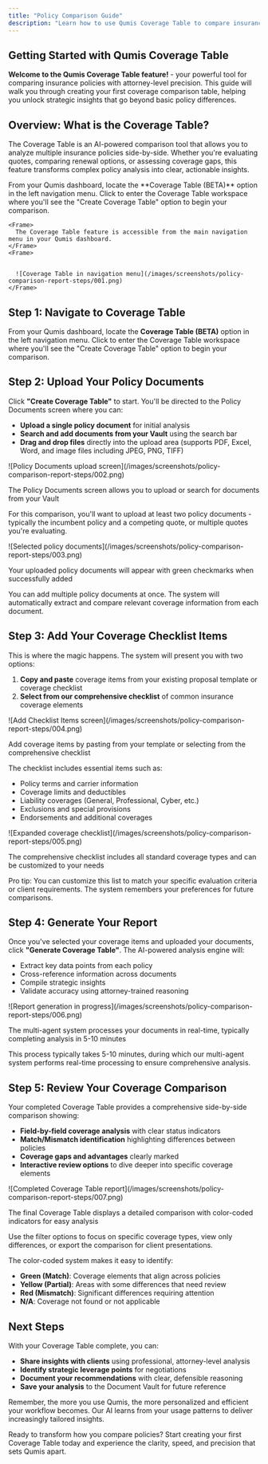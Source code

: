 ```yaml
---
title: "Policy Comparison Guide"
description: "Learn how to use Qumis Coverage Table to compare insurance policies side-by-side with AI-powered analysis. Create comprehensive coverage comparisons in minutes."
---
```


## Getting Started with Qumis Coverage Table

**Welcome to the Qumis Coverage Table feature!** - your powerful tool for comparing insurance policies with attorney-level precision. This guide will walk you through creating your first coverage comparison table, helping you unlock strategic insights that go beyond basic policy differences.

## Overview: What is the Coverage Table?

The Coverage Table is an AI-powered comparison tool that allows you to analyze multiple insurance policies side-by-side. Whether you're evaluating quotes, comparing renewal options, or assessing coverage gaps, this feature transforms complex policy analysis into clear, actionable insights.

<Steps>
  <Step title="Navigate to Coverage Table">
    From your Qumis dashboard, locate the **Coverage Table (BETA)** option in the left navigation menu. Click to enter the Coverage Table workspace where you'll see the "Create Coverage Table" option to begin your comparison.

    <Frame>
      The Coverage Table feature is accessible from the main navigation menu in your Qumis dashboard.
    </Frame>
    <Frame>
      

      ![Coverage Table in navigation menu](/images/screenshots/policy-comparison-report-steps/001.png)
    </Frame>
  </Step>
</Steps>

## Step 1: Navigate to Coverage Table

From your Qumis dashboard, locate the **Coverage Table (BETA)** option in the left navigation menu. Click to enter the Coverage Table workspace where you'll see the "Create Coverage Table" option to begin your comparison.

## Step 2: Upload Your Policy Documents

Click **"Create Coverage Table"** to start. You'll be directed to the Policy Documents screen where you can:

- **Upload a single policy document** for initial analysis
- **Search and add documents from your Vault** using the search bar
- **Drag and drop files** directly into the upload area (supports PDF, Excel, Word, and image files including JPEG, PNG, TIFF)

<Frame>
  ![Policy Documents upload screen](/images/screenshots/policy-comparison-report-steps/002.png)

  The Policy Documents screen allows you to upload or search for documents from your Vault
</Frame>

For this comparison, you'll want to upload at least two policy documents - typically the incumbent policy and a competing quote, or multiple quotes you're evaluating.

<Frame>
  ![Selected policy documents](/images/screenshots/policy-comparison-report-steps/003.png)

  Your uploaded policy documents will appear with green checkmarks when successfully added
</Frame>

<Tip>
  You can add multiple policy documents at once. The system will automatically extract and compare relevant coverage information from each document.
</Tip>

## Step 3: Add Your Coverage Checklist Items

This is where the magic happens. The system will present you with two options:

1. **Copy and paste** coverage items from your existing proposal template or coverage checklist
2. **Select from our comprehensive checklist** of common insurance coverage elements

<Frame>
  ![Add Checklist Items screen](/images/screenshots/policy-comparison-report-steps/004.png)

  Add coverage items by pasting from your template or selecting from the comprehensive checklist
</Frame>

The checklist includes essential items such as:

- Policy terms and carrier information
- Coverage limits and deductibles
- Liability coverages (General, Professional, Cyber, etc.)
- Exclusions and special provisions
- Endorsements and additional coverages

<Frame>
  ![Expanded coverage checklist](/images/screenshots/policy-comparison-report-steps/005.png)

  The comprehensive checklist includes all standard coverage types and can be customized to your needs
</Frame>

<Info>
  Pro tip: You can customize this list to match your specific evaluation criteria or client requirements. The system remembers your preferences for future comparisons.
</Info>

## Step 4: Generate Your Report

Once you've selected your coverage items and uploaded your documents, click **"Generate Coverage Table"**. The AI-powered analysis engine will:

- Extract key data points from each policy
- Cross-reference information across documents
- Compile strategic insights
- Validate accuracy using attorney-trained reasoning

<Frame>
  ![Report generation in progress](/images/screenshots/policy-comparison-report-steps/006.png)

  The multi-agent system processes your documents in real-time, typically completing analysis in 5-10 minutes
</Frame>

This process typically takes 5-10 minutes, during which our multi-agent system performs real-time processing to ensure comprehensive analysis.

## Step 5: Review Your Coverage Comparison

Your completed Coverage Table provides a comprehensive side-by-side comparison showing:

- **Field-by-field coverage analysis** with clear status indicators
- **Match/Mismatch identification** highlighting differences between policies
- **Coverage gaps and advantages** clearly marked
- **Interactive review options** to dive deeper into specific coverage elements

<Frame>
  ![Completed Coverage Table report](/images/screenshots/policy-comparison-report-steps/007.png)

  The final Coverage Table displays a detailed comparison with color-coded indicators for easy analysis
</Frame>

Use the filter options to focus on specific coverage types, view only differences, or export the comparison for client presentations.

<Note>
  The color-coded system makes it easy to identify:

  - **Green (Match)**: Coverage elements that align across policies
  - **Yellow (Partial)**: Areas with some differences that need review
  - **Red (Mismatch)**: Significant differences requiring attention
  - **N/A**: Coverage not found or not applicable
</Note>

## Next Steps

With your Coverage Table complete, you can:

- **Share insights with clients** using professional, attorney-level analysis
- **Identify strategic leverage points** for negotiations
- **Document your recommendations** with clear, defensible reasoning
- **Save your analysis** to the Document Vault for future reference

Remember, the more you use Qumis, the more personalized and efficient your workflow becomes. Our AI learns from your usage patterns to deliver increasingly tailored insights.

Ready to transform how you compare policies? Start creating your first Coverage Table today and experience the clarity, speed, and precision that sets Qumis apart.